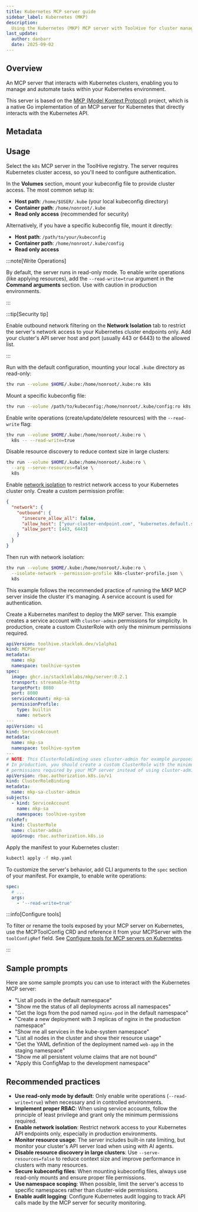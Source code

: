 ```yaml
---
title: Kubernetes MCP server guide
sidebar_label: Kubernetes (MKP)
description:
  Using the Kubernetes (MKP) MCP server with ToolHive for cluster management.
last_update:
  author: danbarr
  date: 2025-09-02
---
```


## Overview

An MCP server that interacts with Kubernetes clusters, enabling you to manage
and automate tasks within your Kubernetes environment.

This server is based on the
[MKP (Model Kontext Protocol)](https://github.com/StacklokLabs/mkp) project,
which is a native Go implementation of an MCP server for Kubernetes that
directly interacts with the Kubernetes API.

## Metadata

<MCPMetadata name='k8s' />

## Usage

<Tabs groupId='mode' queryString='mode'>
<TabItem value='ui' label='UI' default>

Select the `k8s` MCP server in the ToolHive registry. The server requires
Kubernetes cluster access, so you'll need to configure authentication.

In the **Volumes** section, mount your kubeconfig file to provide cluster
access. The most common setup is:

- **Host path**: `/home/$USER/.kube` (your local kubeconfig directory)
- **Container path**: `/home/nonroot/.kube`
- **Read only access** (recommended for security)

Alternatively, if you have a specific kubeconfig file, mount it directly:

- **Host path**: `/path/to/your/kubeconfig`
- **Container path**: `/home/nonroot/.kube/config`
- **Read only access**

:::note[Write Operations]

By default, the server runs in read-only mode. To enable write operations (like
applying resources), add the `--read-write=true` argument in the **Command
arguments** section. Use with caution in production environments.

:::

:::tip[Security tip]

Enable outbound network filtering on the **Network Isolation** tab to restrict
the server's network access to your Kubernetes cluster endpoints only. Add your
cluster's API server host and port (usually 443 or 6443) to the allowed list.

:::

</TabItem>
<TabItem value='cli' label='CLI'>

Run with the default configuration, mounting your local `.kube` directory as
read-only:

```bash
thv run --volume $HOME/.kube:/home/nonroot/.kube:ro k8s
```

Mount a specific kubeconfig file:

```bash
thv run --volume /path/to/kubeconfig:/home/nonroot/.kube/config:ro k8s
```

Enable write operations (create/update/delete resources) with the `--read-write`
flag:

```bash
thv run --volume $HOME/.kube:/home/nonroot/.kube:ro \
  k8s -- --read-write=true
```

Disable resource discovery to reduce context size in large clusters:

```bash
thv run --volume $HOME/.kube:/home/nonroot/.kube:ro \
  --arg --serve-resources=false \
  k8s
```

Enable [network isolation](../guides-cli/network-isolation.mdx) to restrict
network access to your Kubernetes cluster only. Create a custom permission
profile:

```json title="k8s-cluster-profile.json"
{
  "network": {
    "outbound": {
      "insecure_allow_all": false,
      "allow_host": ["your-cluster-endpoint.com", "kubernetes.default.svc"],
      "allow_port": [443, 6443]
    }
  }
}
```

Then run with network isolation:

```bash
thv run --volume $HOME/.kube:/home/nonroot/.kube:ro \
  --isolate-network --permission-profile k8s-cluster-profile.json \
  k8s
```

</TabItem>
<TabItem value='k8s' label='Kubernetes'>

This example follows the recommended practice of running the MKP MCP server
inside the cluster it's managing. A service account is used for authentication.

Create a Kubernetes manifest to deploy the MKP server. This example creates a
service account with `cluster-admin` permissions for simplicity. In production,
create a custom ClusterRole with only the minimum permissions required.

```yaml title="mkp.yaml"
apiVersion: toolhive.stacklok.dev/v1alpha1
kind: MCPServer
metadata:
  name: mkp
  namespace: toolhive-system
spec:
  image: ghcr.io/stackloklabs/mkp/server:0.2.1
  transport: streamable-http
  targetPort: 8080
  port: 8080
  serviceAccount: mkp-sa
  permissionProfile:
    type: builtin
    name: network
---
apiVersion: v1
kind: ServiceAccount
metadata:
  name: mkp-sa
  namespace: toolhive-system
---
# NOTE: This ClusterRoleBinding uses cluster-admin for example purposes only.
# In production, you should create a custom ClusterRole with the minimum
# permissions required by your MCP server instead of using cluster-admin.
apiVersion: rbac.authorization.k8s.io/v1
kind: ClusterRoleBinding
metadata:
  name: mkp-sa-cluster-admin
subjects:
  - kind: ServiceAccount
    name: mkp-sa
    namespace: toolhive-system
roleRef:
  kind: ClusterRole
  name: cluster-admin
  apiGroup: rbac.authorization.k8s.io
```

Apply the manifest to your Kubernetes cluster:

```bash
kubectl apply -f mkp.yaml
```

To customize the server's behavior, add CLI arguments to the `spec` section of
your manifest. For example, to enable write operations:

```yaml title="mkp.yaml"
spec:
  # ...
  args:
    - '--read-write=true'
```

:::info[Configure tools]

To filter or rename the tools exposed by your MCP server on Kubernetes, use the
MCPToolConfig CRD and reference it from your MCPServer with the `toolConfigRef`
field. See
[Configure tools for MCP servers on Kubernetes](../guides-k8s/tool-config.mdx).

:::

</TabItem>
</Tabs>

## Sample prompts

Here are some sample prompts you can use to interact with the Kubernetes MCP
server:

- "List all pods in the default namespace"
- "Show me the status of all deployments across all namespaces"
- "Get the logs from the pod named `nginx-pod` in the default namespace"
- "Create a new deployment with 3 replicas of nginx in the production namespace"
- "Show me all services in the kube-system namespace"
- "List all nodes in the cluster and show their resource usage"
- "Get the YAML definition of the deployment named `web-app` in the staging
  namespace"
- "Show me all persistent volume claims that are not bound"
- "Apply this ConfigMap to the development namespace"

## Recommended practices

- **Use read-only mode by default**: Only enable write operations
  (`--read-write=true`) when necessary and in controlled environments.
- **Implement proper RBAC**: When using service accounts, follow the principle
  of least privilege and grant only the minimum permissions required.
- **Enable network isolation**: Restrict network access to your Kubernetes API
  endpoints only, especially in production environments.
- **Monitor resource usage**: The server includes built-in rate limiting, but
  monitor your cluster's API server load when using with AI agents.
- **Disable resource discovery in large clusters**: Use
  `--serve-resources=false` to reduce context size and improve performance in
  clusters with many resources.
- **Secure kubeconfig files**: When mounting kubeconfig files, always use
  read-only mounts and ensure proper file permissions.
- **Use namespace scoping**: When possible, limit the server's access to
  specific namespaces rather than cluster-wide permissions.
- **Enable audit logging**: Configure Kubernetes audit logging to track API
  calls made by the MCP server for security monitoring.
